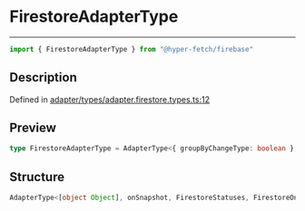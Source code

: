 

# FirestoreAdapterType

<div class="api-docs__separator" data-reactroot="">

---

</div><div class="api-docs__import" data-reactroot="">

```ts
import { FirestoreAdapterType } from "@hyper-fetch/firebase"
```

</div><div class="api-docs__section">

## Description

</div><div class="api-docs__description"><span class="api-docs__do-not-parse">



</span></div><p class="api-docs__definition">

Defined in [adapter/types/adapter.firestore.types.ts:12](https://github.com/BetterTyped/hyper-fetch/blob/c3e2c45/packages/adapter-firebase/src/adapter/types/adapter.firestore.types.ts#L12)

</p><div class="api-docs__section">

## Preview

</div><div class="api-docs__preview type single">

```ts
type FirestoreAdapterType = AdapterType<{ groupByChangeType: boolean }, onSnapshot, FirestoreStatuses, FirestoreOnSnapshotExtra, FirestoreQueryParams> | AdapterType<Record<string, never>, getDoc, FirestoreStatuses, FirestoreExtra, FirestoreQueryParams> | AdapterType<Record<string, never>, getDocs, FirestoreStatuses, FirestoreGetDocsExtra, FirestoreQueryParams> | AdapterType<{ merge: boolean }, setDoc, FirestoreStatuses, FirestoreGetDocsExtra, Record<string, never>> | AdapterType<Record<string, never>, updateDoc | addDoc | deleteDoc, FirestoreStatuses, FirestoreRefOnlyExtra, Record<string, never>>;
```

</div><div class="api-docs__section">

## Structure

</div><div class="api-docs__returns">

```ts
AdapterType<[object Object], onSnapshot, FirestoreStatuses, FirestoreOnSnapshotExtra, FirestoreQueryParams> | AdapterType<Record<string, never>, getDoc, FirestoreStatuses, FirestoreExtra, FirestoreQueryParams> | AdapterType<Record<string, never>, getDocs, FirestoreStatuses, FirestoreGetDocsExtra, FirestoreQueryParams> | AdapterType<[object Object], setDoc, FirestoreStatuses, FirestoreGetDocsExtra, Record<string, never>> | AdapterType<Record<string, never>, updateDoc | addDoc | deleteDoc, FirestoreStatuses, FirestoreRefOnlyExtra, Record<string, never>>
```

</div>